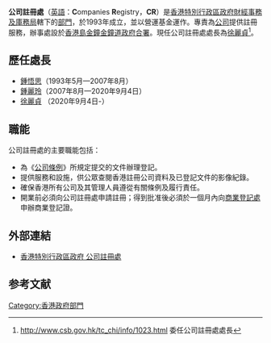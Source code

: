 {{香港政府部門基礎資訊|
中文部門名稱=公司註冊處|
英文部門名稱=Companies Registry|
部門標誌=Companies Registry.svg|
首長職銜=處長|
首長姓名=[[徐麗貞|徐麗貞]]|
副首長職銜=經理|
副首長姓名=[[余淑芳|余淑芳]]<br>[[莫家倩|莫家倩]]（信託及公司服務提供者）|
副首長職銜2=律師|
副首長姓名2=薛花嘉詩|
副首長職銜3=副首席律師|
副首長姓名3=[[唐詠思|唐詠思]]|
成立年份=1993年|
所屬部門=[[財經事務及庫務局|財經事務及庫務局]]|
總部=香港[[金鐘道|金鐘道]]66號<br/>[[金鐘道政府合署|金鐘道政府合署]]高座14樓|
網站=http://www.cr.gov.hk www.cr.gov.hk|
}}
'''公司註冊處'''（[[英語|英語]]：'''C'''ompanies '''R'''egistry，'''CR'''）是[[香港特別行政區政府|香港特別行政區政府]][[財經事務及庫務局|財經事務及庫務局]]轄下的[[香港特別行政區政府部門|部門]]，於1993年成立，並以營運基金運作。專責為[[公司|公司]]提供註冊服務，辦事處設於[[香港島|香港島]][[金鐘|金鐘]][[金鐘道政府合署|金鐘道政府合署]]。現任公司註冊處處長為[[徐麗貞|徐麗貞]]<ref>http://www.csb.gov.hk/tc_chi/info/1023.html {{Wayback|url=http://www.csb.gov.hk/tc_chi/info/1023.html |date=20200411225836 }} 委任公司註冊處處長</ref>。

==歷任處長==
*[[鍾悟思|鍾悟思]]（1993年5月—2007年8月）
*[[鍾麗玲|鍾麗玲]]（2007年8月—2020年9月4日）
*[[徐麗貞|徐麗貞]]      （2020年9月4日-）

==職能==
公司註冊處的主要職能包括：
*為《[[公司條例|公司條例]]》所規定提交的文件辦理登記。
*提供服務和設施，供公眾查閱香港註冊公司資料及已登記文件的影像紀錄。
*確保香港所有公司及其管理人員遵從有關條例及履行責任。
*開業前必須向公司註冊處申請註冊；得到批准後必須於一個月內向[[商業登記處|商業登記處]]申辦商業登記證。

==外部連結==
*[http://www.cr.gov.hk 香港特別行政區政府 公司註冊處]{{Wayback|url=http://www.cr.gov.hk/ |date=20070530060143 }}

==参考文献==
<div class="references-small">
<references />
</div>
{{香港政府行政部門}}
{{HK-poli-stub}}

[[Category:香港政府部門|Category:香港政府部門]]